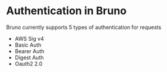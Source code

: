 # Authentication in Bruno

Bruno currently supports 5 types of authentication for requests

- AWS Sig v4
- Basic Auth
- Bearer Auth
- Digest Auth
- Oauth2 2.0